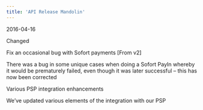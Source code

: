 ```yaml
---
title: 'API Release Mandolin'  
---
```

<span class="date">2016-04-16</span>  
  
  
<div class="pill pill-purple">Changed</div>  
  

Fix an occasional bug with Sofort payments [From v2]  

There was a bug in some unique cases when doing a Sofort PayIn whereby it would be prematurely failed, even though it was later successful – this has now been corrected  

Various PSP integration enhancements  

We’ve updated various elements of the integration with our PSP